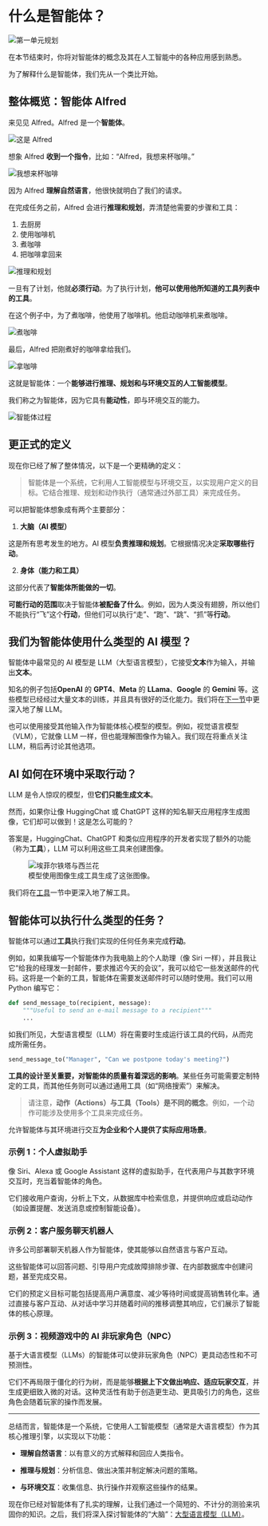 # 什么是智能体？

<img src="https://huggingface.co/datasets/agents-course/course-images/resolve/main/en/unit1/whiteboard-no-check.jpg" alt="第一单元规划"/>

在本节结束时，你将对智能体的概念及其在人工智能中的各种应用感到熟悉。

为了解释什么是智能体，我们先从一个类比开始。

## 整体概览：智能体 Alfred

来见见 Alfred。Alfred 是一个**智能体**。

<img src="https://huggingface.co/datasets/agents-course/course-images/resolve/main/en/unit1/this-is-alfred.jpg" alt="这是 Alfred"/>

想象 Alfred **收到一个指令**，比如：“Alfred，我想来杯咖啡。”

<img src="https://huggingface.co/datasets/agents-course/course-images/resolve/main/en/unit1/coffee-please.jpg" alt="我想来杯咖啡"/>

因为 Alfred **理解自然语言**，他很快就明白了我们的请求。

在完成任务之前，Alfred 会进行**推理和规划**，弄清楚他需要的步骤和工具：

1. 去厨房  
2. 使用咖啡机  
3. 煮咖啡  
4. 把咖啡拿回来

<img src="https://huggingface.co/datasets/agents-course/course-images/resolve/main/en/unit1/reason-and-plan.jpg" alt="推理和规划"/>

一旦有了计划，他就**必须行动**。为了执行计划，**他可以使用他所知道的工具列表中的工具**。

在这个例子中，为了煮咖啡，他使用了咖啡机。他启动咖啡机来煮咖啡。

<img src="https://huggingface.co/datasets/agents-course/course-images/resolve/main/en/unit1/make-coffee.jpg" alt="煮咖啡"/>

最后，Alfred 把刚煮好的咖啡拿给我们。

<img src="https://huggingface.co/datasets/agents-course/course-images/resolve/main/en/unit1/bring-coffee.jpg" alt="拿咖啡"/>

这就是智能体：一个**能够进行推理、规划和与环境交互的人工智能模型**。

我们称之为智能体，因为它具有**能动性**，即与环境交互的能力。

<img src="https://huggingface.co/datasets/agents-course/course-images/resolve/main/en/unit1/process.jpg" alt="智能体过程"/>

## 更正式的定义

现在你已经了解了整体情况，以下是一个更精确的定义：

> 智能体是一个系统，它利用人工智能模型与环境交互，以实现用户定义的目标。它结合推理、规划和动作执行（通常通过外部工具）来完成任务。

可以把智能体想象成有两个主要部分：

1. **大脑（AI 模型）**

这是所有思考发生的地方。AI 模型**负责推理和规划**。它根据情况决定**采取哪些行动**。

2. **身体（能力和工具）**

这部分代表了**智能体所能做的一切**。

**可能行动的范围**取决于智能体**被配备了什么**。例如，因为人类没有翅膀，所以他们不能执行“飞”这个**行动**，但他们可以执行“走”、“跑”、“跳”、“抓”等**行动**。

## 我们为智能体使用什么类型的 AI 模型？

智能体中最常见的 AI 模型是 LLM（大型语言模型），它接受**文本**作为输入，并输出**文本**。

知名的例子包括**OpenAI** 的 **GPT4**、**Meta** 的 **LLama**、**Google** 的 **Gemini** 等。这些模型已经经过大量文本的训练，并且具有很好的泛化能力。我们将在[下一节](what-are-llms)中更深入地了解 LLM。

<Tip>
也可以使用接受其他输入作为智能体核心模型的模型。例如，视觉语言模型（VLM），它就像 LLM 一样，但也能理解图像作为输入。我们现在将重点关注 LLM，稍后再讨论其他选项。
</Tip>

## AI 如何在环境中采取行动？

LLM 是令人惊叹的模型，但**它们只能生成文本**。

然而，如果你让像 HuggingChat 或 ChatGPT 这样的知名聊天应用程序生成图像，它们却可以做到！这是怎么可能的？

答案是，HuggingChat、ChatGPT 和类似应用程序的开发者实现了额外的功能（称为**工具**），LLM 可以利用这些工具来创建图像。

<figure>
<img src="https://huggingface.co/datasets/agents-course/course-images/resolve/main/en/unit1/eiffel_brocolis.jpg" alt="埃菲尔铁塔与西兰花"/>
<figcaption>模型使用图像生成工具生成了这张图像。
</figcaption>
</figure>

我们将在[工具](tools)一节中更深入地了解工具。

## 智能体可以执行什么类型的任务？

智能体可以通过**工具**执行我们实现的任何任务来完成**行动**。

例如，如果我编写一个智能体作为我电脑上的个人助理（像 Siri 一样），并且我让它“给我的经理发一封邮件，要求推迟今天的会议”，我可以给它一些发送邮件的代码。这将是一个新的工具，智能体在需要发送邮件时可以随时使用。我们可以用 Python 编写它：

```python
def send_message_to(recipient, message):
    """Useful to send an e-mail message to a recipient"""
    ...
```

如我们所见，大型语言模型（LLM）将在需要时生成运行该工具的代码，从而完成所需任务。

```python
send_message_to("Manager", "Can we postpone today's meeting?")
```

**工具的设计至关重要，对智能体的质量有着深远的影响**。某些任务可能需要定制特定的工具，而其他任务则可以通过通用工具（如“网络搜索”）来解决。

> 请注意，**动作（Actions）与工具（Tools）是不同的概念**。例如，一个动作可能涉及使用多个工具来完成任务。

允许智能体与其环境进行交互**为企业和个人提供了实际应用场景**。

### 示例 1：个人虚拟助手

像 Siri、Alexa 或 Google Assistant 这样的虚拟助手，在代表用户与其数字环境交互时，充当着智能体的角色。

它们接收用户查询，分析上下文，从数据库中检索信息，并提供响应或启动动作（如设置提醒、发送消息或控制智能设备）。

### 示例 2：客户服务聊天机器人

许多公司部署聊天机器人作为智能体，使其能够以自然语言与客户互动。

这些智能体可以回答问题、引导用户完成故障排除步骤、在内部数据库中创建问题，甚至完成交易。

它们的预定义目标可能包括提高用户满意度、减少等待时间或提高销售转化率。通过直接与客户互动、从对话中学习并随着时间的推移调整其响应，它们展示了智能体的核心原理。


### 示例 3：视频游戏中的 AI 非玩家角色（NPC）

基于大语言模型（LLMs）的智能体可以使非玩家角色（NPC）更具动态性和不可预测性。

它们不再局限于僵化的行为树，而是能够**根据上下文做出响应、适应玩家交互**，并生成更细致入微的对话。这种灵活性有助于创造更生动、更具吸引力的角色，这些角色会随着玩家的操作而发展。

---

总结而言，智能体是一个系统，它使用人工智能模型（通常是大语言模型）作为其核心推理引擎，以实现以下功能：

- **理解自然语言**：以有意义的方式解释和回应人类指令。

- **推理与规划**：分析信息、做出决策并制定解决问题的策略。

- **与环境交互**：收集信息、执行操作并观察这些操作的结果。

现在你已经对智能体有了扎实的理解，让我们通过一个简短的、不计分的测验来巩固你的知识。之后，我们将深入探讨智能体的“大脑”：[大型语言模型（LLM）](what-are-llms)。
